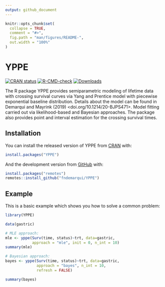 ```yaml
---
output: github_document
---
```


<!-- README.md is generated from README.Rmd. Please edit that file -->

```r
knitr::opts_chunk$set(
  collapse = TRUE,
  comment = "#>",
  fig.path = "man/figures/README-",
  out.width = "100%"
)
```

# YPPE

<!-- badges: start -->
[![CRAN status](https://www.r-pkg.org/badges/version/YPPE)](https://CRAN.R-project.org/package=YPPE)
[![R-CMD-check](https://github.com/fndemarqui/YPPE/actions/workflows/R-CMD-check.yaml/badge.svg)](https://github.com/fndemarqui/YPPE/actions/workflows/R-CMD-check.yaml)
[![Downloads](http://cranlogs.r-pkg.org/badges/YPPE?color=blue)](http://cran.rstudio.com/package=YPPE)
<!-- badges: end -->

The R package YPPE provides semiparametric modeling of lifetime data with crossing survival curves via Yang and Prentice model with piecewise exponential baseline distribution. Details about the model can be found in Demarqui and Mayrink (2019) <doi.org/10.1214/20-BJPS471>. Model fitting carried out via likelihood-based and Bayesian approaches. The package also provides point and interval estimation for the crossing survival times.

## Installation

You can install the released version of YPPE from [CRAN](https://CRAN.R-project.org) with:

```r
install.packages("YPPE")
```


And the development version from [GitHub](https://github.com/) with:

```r
install.packages("remotes")
remotes::install_github("fndemarqui/YPPE")
```

## Example

This is a basic example which shows you how to solve a common problem:


```r
library(YPPE)

data(gastric)

# MLE approach:
mle <- yppe(Surv(time, status)~trt, data=gastric, 
            approach = "mle", init = 0, n_int = 10)
summary(mle)

# Bayesian approach:
bayes <- yppe(Surv(time, status)~trt, data=gastric, 
              approach = "bayes", n_int = 10, 
              refresh = FALSE)

summary(bayes)
```

